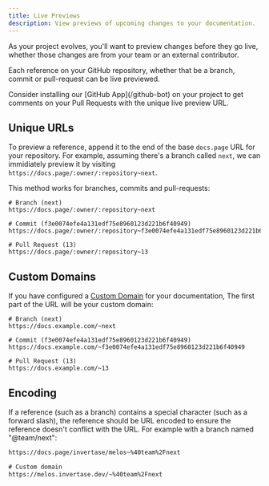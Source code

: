 ```yaml
---
title: Live Previews
description: View previews of upcoming changes to your documentation.
---
```


As your project evolves, you'll want to preview changes before they go live, whether those changes are from your team or an external contributor. 

Each reference on your GitHub repository, whether that be a branch, commit or pull-request can be live previewed.

<Info>
  Consider installing our [GitHub App](/github-bot) on your project to get comments on your Pull Requests with the unique live preview URL.
</Info>

## Unique URLs

To preview a reference, append it to the end of the base `docs.page` URL for your repository. For example, assuming there's a branch called `next`, we can
immidiately preview it by visiting `https://docs.page/:owner/:repository~next`.

This method works for branches, commits and pull-requests:

```
# Branch (next)
https://docs.page/:owner/:repository~next

# Commit (f3e0074efe4a131edf75e8960123d221b6f40949)
https://docs.page/:owner/:repository~f3e0074efe4a131edf75e8960123d221b6f40949

# Pull Request (13)
https://docs.page/:owner/:repository~13
```

## Custom Domains

If you have configured a [Custom Domain](/custom-domains) for your documentation, The first part of the URL will be your custom domain:


```
# Branch (next)
https://docs.example.com/~next

# Commit (f3e0074efe4a131edf75e8960123d221b6f40949)
https://docs.example.com/~f3e0074efe4a131edf75e8960123d221b6f40949

# Pull Request (13)
https://docs.example.com/~13
```

## Encoding

If a reference (such as a branch) contains a special character (such as a forward slash), the reference should be URL encoded
to ensure the reference doesn't conflict with the URL. For example with a branch named "@team/next":

```txt
https://docs.page/invertase/melos~%40team%2Fnext

# Custom domain
https://melos.invertase.dev/~%40team%2Fnext
```
